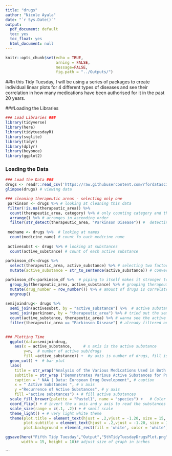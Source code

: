 ```yaml
---
title: "drugs"
author: "Nicole Ayala"
date: "`r Sys.Date()`"
output:
  pdf_document: default
  toc: yes
  toc_float: yes
  html_document: null
---
```


```r
knitr::opts_chunk$set(echo = TRUE,
                      arning = FALSE, 
                      message=FALSE, 
                      fig.path = "../Outputs/")
```

##In this Tidy Tuesday, I will be using a series of packages to create individual linear plots for 4 different types of diseases and see their correlation in how many medications have been authorised for it in the past 20 years.

###Loading the Libraries
```r
### Load Libraries ###
library(tidyverse)
library(here)
library(tidytuesdayR)
library(svglite)
library(tidyr)
library(dplyr)
library(beyonce)
library(ggplot2)

```

### Loading the Data

```r

### Load the Data ###
drugs <- readr::read_csv('https://raw.githubusercontent.com/rfordatascience/tidytuesday/master/data/2023/2023-03-14/drugs.csv')
glimpse(drugs) # viewing data

### cleaning therapeutic areas - selecting only one
 parkinson <- drugs %>% # looking at cleaning this data
 filter(!is.na(therapeutic_area)) %>%
  count(therapeutic_area, category) %>% # only counting category and therap-areas 
  arrange() %>% # arranges in ascending order
  filter(str_detect(therapeutic_area, "Parkinson Disease")) #  detecting only parkinsons
 
 medname <- drugs %>%  # looking at names
  count(medicine_name) # count fo each medicine name
   
 activesubst <- drugs %>% # looking at substances
  count(active_substance) # count of each active substance
 
parkinson_df<-drugs %>% 
  select(therapeutic_area, active_substance) %>% # selecting two factors:active substance and therapeutic data
  mutate(active_substance = str_to_sentence(active_substance)) # convert to sentence case

parkinson_df<-parkinson_df %>%  # piping to itself makes it stronger to break
  group_by(therapeutic_area, active_substance) %>% # grouping therapeutic area and active substance together
  mutate(drug_number = row_number()) %>% # amount of drugs is correlated to rows
  ungroup() 
 
semijoindrug<- drugs %>% 
  semi_join(activesubst, by = "active_substance") %>%  # active substances specific to parkinson within the entire dataset including active susbstances
  semi_join(parkinson, by = "therapeutic_area") %>% # tried out the semi joining of the therapeutic area and being filtered out to parkinson only
  count(active_substance, therapeutic_area) %>% # wanna see the active substance given per therapeutic area/ disease
  filter(therapeutic_area == "Parkinson Disease") # already filtered out but to be structured I stayed consistent
  
```

```r

### Plotting Time
  ggplot(data=semijoindrug,
    aes(x = active_substance,     # x axis is the active substance
        y=n,  # number of active sub/drugs
        fill =active_substance)) +  #y axis is number of drugs, fill is active substance
  geom_col() +  # bar plot
  labs(
    title = str_wrap("Analysis of the Various Medications Used in Both Humanitarian and Veterinary Agencies for Parkinson Disease Within Europe",2500),# just the title
    subtitle = str_wrap ("Demonstrates Various Active Substances for Parkinsons",150),   # subtitle
    caption = " NAA | Data: European Drug Development", # caption
    x = " Active Substances ", # x axis
    y ="Recurrence of Active Substances", # y axis
    fill ="active substances") + # fill active substances
  scale_fill_brewer(palette = "Pastel1", name = "species") +   # Color scheme for the categories
  coord_flip() + # invert the x axis and y axis to read the substances
  scale_size(range = c(.1, .2)) + # small scale
  theme_light() + # very light white theme
  theme(plot.title = element_text(hjust = .2,vjust = -1.20, size = 15, color = "seagreen4"), # changes the color and size of the title
        plot.subtitle = element_text(hjust = .2,vjust = -1.20, size = 10, color = "paleturquoise3"), # changes the color and size of the subtitle
        plot.background = element_rect(fill = 'white', color = 'white')) # just to fill in the background, behind the gridlines

ggsave(here("Fifth Tidy Tuesday","Output","5thTidyTuesdayDrugsPlot.png"),# names and saves ggplot
       width = 15, height = 10)# adjust size of graph in inches
```


                                 
   


```

